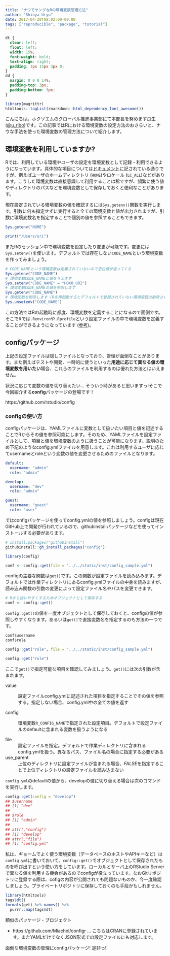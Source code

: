 ```yaml
---
title: "ナウでヤングなRの環境変数管理方法"
author: "Shinya Uryu"
date: 2017-04-20T08:02:00-09:00
tags: ["reproducible", "package", "tutorial"]
---
```


```css
dt {
  clear: left;
  float: left;
  width: 15%;
  font-weight: bold;
  text-align: right;
  padding: 3px 15px 3px 0;
}
dd {
  margin: 0 0 0 14%;
  padding-top: 3px;
  padding-bottom: 3px;
}
```

```r
library(magrittr)
htmltools::tagList(rmarkdown::html_dependency_font_awesome())
```

こんにちは。ホクソエムのグローバル推進事業部にて本部長を努めます瓜生(<i class="fa fa-twitter"></i>[\@u\_ribo](https://twitter.com/u_ribo/))です。この記事ではRにおける環境変数の設定方法のおさらいと、ナウな手法を使った環境変数の管理方法について紹介します。

## 環境変数を利用していますか?

Rでは、利用している環境やユーザの設定を環境変数として記録・利用できるようになっています。具体的な項目については[ドキュメント](https://cran.r-project.org/doc/manuals/R-admin.html#Environment-variable-index)に記されている通りですが、例えばユーザのホームディレクトリ (`HOME`)やロケール (`LC_ALL`)などがあります。こうした環境変数は直接意識して利用することは稀ですが、頻繁に使う値やディレクトリのパスなどを環境変数として保存しておくと便利なことがあります。

現在設定されている環境変数の値を確認するには`Sys.getenv()`関数を実行します。引数に何も指定せずに実行すると全ての環境変数と値が出力されますが、引数に環境変数名を指定することで個別の値を参照することもできます。

```r
Sys.getenv("HOME")
```

```r
print("/Users/uri")
```

またRのセッション中で環境変数を設定したり変更が可能です。変更には`Sys.setenv()`を使います。デフォルトでは存在しない`CODE_NAME`という環境変数を作ってみましょう。

```r
# CODE_NAMEという環境変数は定義されていないので空白値が返ってくる
Sys.getenv("CODE_NAME")
# 環境変数CODE_NAMEと値を与えます
Sys.setenv("CODE_NAME" = "HOXO_URI")
# 環境変数CODE_NAMEの値を参照します
Sys.getenv("CODE_NAME")
# 環境変数を削除します (Rを再起動するとデフォルトで登録されていない環境変数は削除されます)
Sys.unsetenv("CODE_NAME")
```

この方法ではRの起動時に都度、環境変数を定義することになるので面倒です。そこでRでは`.Renviron`や`.Rprofile`という設定ファイルの中で環境変数を定義することができるようになっています ([参考](https://stat.ethz.ch/R-manual/R-devel/library/base/html/Startup.html))。

## configパッケージ

上記の設定ファイルは隠しファイルとなっており、管理が面倒なことがあります。また例えばテストや開発、一時的に使うといった**用途に応じて異なる値の環境変数を用いたい**場合、これらのファイルを利用するのは優れた方法とはいえません。

状況に応じて変数の値を切り替えたい... そういう時があると思いますっ!そこで今回紹介する**config**パッケージの登場です！

https://github.com/rstudio/config

### configの使い方

configパッケージは、YAMLファイルに変数として扱いたい項目と値を記述することでRからその値を参照可能にします。そのため、YAMLファイルを設定ファイルとして、項目と値を環境変数のように扱うことが可能になります。説明のため下記のようなconfig.ymlファイルを用意します。これは利用するユーザに応じてusernameとroleという変数の値を変更させるためのファイルとなります。

```yml
default:
  username: "admin"
  role: "admin"

develop: 
  username: "dev"
  role: "admin"

guest:
  username: "guest"
  role: "user"
```

ではconfigパッケージを使ってconfig.ymlの値を参照しましょう。configは現在GitHub上で開発が行われているので、githubinstallパッケージなどを使ってインストールする必要があります。

```r
# install.packages("githubinstall")
githubinstall::gh_install_packages("config")
```

```r
library(config)
```

```r
conf <- config::get(file = "../../static/inst/config_sample.yml")
```

configの主要な関数は`get()`です。この関数が設定ファイルを読み込みます。デフォルトでは作業ディレクトリにあるconfig.ymlファイルの中身を読みますが、読み込み関数の引数の変更によって設定ファイル名やパスを変更できます。

```r
# Rから扱いやすくするためオブジェクトとして保存する
conf <- config::get()
```

`config::get()`の値を一度オブジェクトとして保存しておくと、configの値が参照しやすくなります。あるいは`get()`で直接変数名を指定するのも方法の一つです。

```r
conf$username
conf$role
```

```r
config::get("role", file = "../../static/inst/config_sample.yml")
```

```r
config::get("role")
```

ここで`get()`で指定可能な項目を確認してみましょう。`get()`には次の引数が含まれます。

value

: 設定ファイルconfig.ymlに記述された項目を指定することでその値を参照する。指定しない場合、config.yml中の全ての値を返す

config

: 環境変数`R_CONFIG_NAME`で指定された設定項目。デフォルトで設定ファイルのdefaultに含まれる変数を扱うようになる

file
: 設定ファイルを指定。デフォルトで作業ディレクトリに含まれるconfig.ymlを扱う。異なるパス、ファイル名の場合に指定する必要がある

use_parent
: 上位のディレクトリに設定ファイルが含まれる場合、*FALSE*を指定することで上位ディレクトリの設定ファイルを読み込まない

`config.yml`のdefaultの値から、developの値に切り替える場合は次のコマンドを実行します。

```r
config::get(config = "develop")
## $username
## [1] "dev"
## 
## $role
## [1] "admin"
## 
## attr(,"config")
## [1] "develop"
## attr(,"file")
## [1] "config.yml"
```

私は、ギョームでよく使う環境変数（データベースのホストやAPIキーなど）は`config.yml`に書いておいて、`config::get()`でオブジェクトとして保存されたものを呼び出すという使い方をしています。ローカルとサーバ上のRStudio Serverで異なる値を利用する機会があるのでconfigが役立っています。なおGitリポジトリに登録する際は、cofigの内容が公開されても問題ないものか、今一度確認しましょう。プライベートリポジトリに保存しておくのも手段かもしれません。

```r
library(htmltools)
tags$dt()
formals(get) %>% names() %>% 
  purrr::map(tags$dt)
```

類似のパッケージ・プロジェクト

- https://github.com/Miachol/configr ... こちらはCRANに登録されています。またYAMLだけでなくJSON形式での設定ファイルにも対応します。

面倒な環境変数の管理にconfigパッケージ! 是非っ!!
